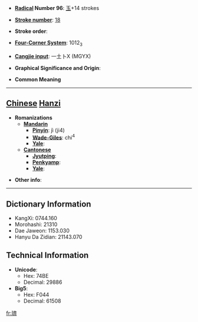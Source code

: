 * '''[[Wiktionary:Chinese radical index| Radical]] Number 96''': [[Wiktionary:Chinese radical index 玉|玉]]+14 strokes

* '''[[Wiktionary:Chinese total strokes index|Stroke number]]''': [[Wiktionary:Chinese total strokes index 18|18]]

* '''Stroke order''': 

* '''[[Wiktionary:Chinese four corner index|Four-Corner System]]''': 1012<sub>3</sub>

* '''[[Wiktionary:Chinese Cangjie index|Cangjie input]]''': 一土卜X (MGYX)

* '''Graphical Significance and Origin''': 

* '''Common Meaning'''

----

== [[Chinese]] [[Hanzi]] ==

* '''Romanizations'''
** '''[[Mandarin]]'''
*** '''[[Pinyin]]''': jì (ji4)
*** '''[[Wade-Giles]]''': chi<sup>4</sup>
*** '''[[Yale]]''': 
** '''[[Cantonese]]'''
*** '''[[Jyutping]]''':
*** '''[[Penkyamp]]''': 
*** '''[[Yale]]''': 

* '''Other info''': 

----

== Dictionary Information ==

* KangXi: 0744.160
* Morohashi: 21310
* Dae Jaweon: 1153.030
* Hanyu Da Zidian: 21143.070

== Technical Information ==

* '''Unicode''':
** Hex: 74BE
** Decimal: 29886
* '''Big5''':
** Hex: F044
** Decimal: 61508

[[fr:璾]]